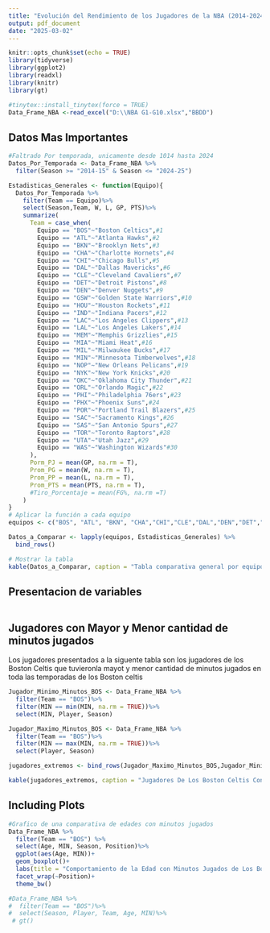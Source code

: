 ```yaml
---
title: "Evolución del Rendimiento de los Jugadores de la NBA (2014-2024)"
output: pdf_document
date: "2025-03-02"
---
```


```r
knitr::opts_chunk$set(echo = TRUE)
library(tidyverse)
library(ggplot2)
library(readxl)
library(knitr)
library(gt)

#tinytex::install_tinytex(force = TRUE)
Data_Frame_NBA <-read_excel("D:\\NBA G1-G10.xlsx","BBDD")
```
## Datos Mas Importantes
```r
#Faltrado Por temporada, unicamente desde 1014 hasta 2024
Datos_Por_Temporada <- Data_Frame_NBA %>%
  filter(Season >= "2014-15" & Season <= "2024-25")

Estadisticas_Generales <- function(Equipo){
  Datos_Por_Temporada %>%
    filter(Team == Equipo)%>%
    select(Season,Team, W, L, GP, PTS)%>%
    summarize(
      Team = case_when(
        Equipo == "BOS"~"Boston Celtics",#1
        Equipo == "ATL"~"Atlanta Hawks",#2
        Equipo == "BKN"~"Brooklyn Nets",#3
        Equipo == "CHA"~"Charlotte Hornets",#4
        Equipo == "CHI"~"Chicago Bulls",#5
        Equipo == "DAL"~"Dallas Mavericks",#6
        Equipo == "CLE"~"Cleveland Cavaliers",#7
        Equipo == "DET"~"Detroit Pistons",#8
        Equipo == "DEN"~"Denver Nuggets",#9
        Equipo == "GSW"~"Golden State Warriors",#10
        Equipo == "HOU"~"Houston Rockets",#11
        Equipo == "IND"~"Indiana Pacers",#12
        Equipo == "LAC"~"Los Angeles Clippers",#13
        Equipo == "LAL"~"Los Angeles Lakers",#14
        Equipo == "MEM"~"Memphis Grizzlies",#15
        Equipo == "MIA"~"Miami Heat",#16
        Equipo == "MIL"~"Milwaukee Bucks",#17
        Equipo == "MIN"~"Minnesota Timberwolves",#18
        Equipo == "NOP"~"New Orleans Pelicans",#19
        Equipo == "NYK"~"New York Knicks",#20
        Equipo == "OKC"~"Oklahoma City Thunder",#21
        Equipo == "ORL"~"Orlando Magic",#22
        Equipo == "PHI"~"Philadelphia 76ers",#23
        Equipo == "PHX"~"Phoenix Suns",#24
        Equipo == "POR"~"Portland Trail Blazers",#25
        Equipo == "SAC"~"Sacramento Kings",#26
        Equipo == "SAS"~"San Antonio Spurs",#27
        Equipo == "TOR"~"Toronto Raptors",#28
        Equipo == "UTA"~"Utah Jazz",#29
        Equipo == "WAS"~"Washington Wizards"#30
      ),
      Porm_PJ = mean(GP, na.rm = T),
      Prom_PG = mean(W, na.rm = T),
      Prom_PP = mean(L, na.rm = T),
      Prom_PTS = mean(PTS, na.rm = T),
      #Tiro_Porcentaje = mean(FG%, na.rm =T)
    )
}
# Aplicar la función a cada equipo
equipos <- c("BOS", "ATL", "BKN", "CHA","CHI","CLE","DAL","DEN","DET","GSW","HOU","IND","LAC","LAL","MEM","MIA","MIL","MIN","NOP","NYK","OKC","ORL","PHI","PHX","POR","SAC","SAS","TOR","UTA","WAS")

Datos_a_Comparar <- lapply(equipos, Estadisticas_Generales) %>%
  bind_rows()

# Mostrar la tabla
kable(Datos_a_Comparar, caption = "Tabla comparativa general por equipo", digits = 1)
```

## Presentacion de variables
```r

```
## Jugadores con Mayor y Menor cantidad de minutos jugados
  Los jugadores presentados a la siguente tabla son los jugadores de los Boston Celtis que tuvieronla mayot y menor cantidad de minutos jugados en toda las temporadas de los Boston celtis
```r
Jugador_Minimo_Minutos_BOS <- Data_Frame_NBA %>%
  filter(Team == "BOS")%>%
  filter(MIN == min(MIN, na.rm = TRUE))%>%
  select(MIN, Player, Season)

Jugador_Maximo_Minutos_BOS <- Data_Frame_NBA %>%
  filter(Team == "BOS")%>%
  filter(MIN == max(MIN, na.rm = TRUE))%>%
  select(Player, Season)

jugadores_extremos <- bind_rows(Jugador_Maximo_Minutos_BOS,Jugador_Minimo_Minutos_BOS)

kable(jugadores_extremos, caption = "Jugadores De Los Boston Celtis Con Mayor y Menor Cantidad de Minutos Por Temporada")
```

## Including Plots

```r
#Grafico de una comparativa de edades con minutos jugados
Data_Frame_NBA %>% 
  filter(Team == "BOS") %>%
  select(Age, MIN, Season, Position)%>% 
  ggplot(aes(Age, MIN))+
  geom_boxplot()+
  labs(title = "Comportamiento de la Edad con Minutos Jugados de Los Boston")+
  facet_wrap(~Position)+
  theme_bw()
```


```r
#Data_Frame_NBA %>% 
#  filter(Team == "BOS")%>%
#  select(Season, Player, Team, Age, MIN)%>%
 # gt()
```

